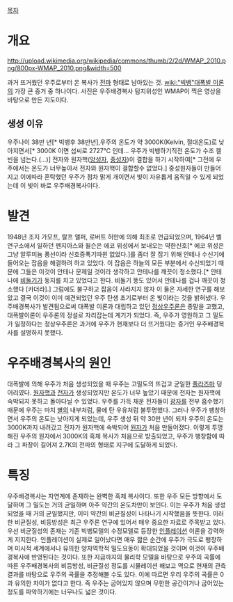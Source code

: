 [[목차]]
= 개요 =
http://upload.wikimedia.org/wikipedia/commons/thumb/2/2d/WMAP_2010.png/800px-WMAP_2010.png&width=500

과거 뜨거웠던 우주로부터 온 복사가 [[전파]] 형태로 남아있는 것. [[wiki:"빅뱅"대폭발 이론]]의 가장 큰 증거 중 하나이다. 사진은 우주배경복사 탐지위성인 WMAP이 찍은 영상을 바탕으로 만든 지도이다.
== 생성 이유 ==
우주나이 38만 년[* 빅뱅후 38만년],우주의 온도가 약 3000K(Kelvin, 절대온도)로 낮아지면서[* 3000K 이면 섭씨로 2727℃ 인데... 우주가 빅뱅하기직전 온도가 수조 켈빈을 넘는다.(...)] 전자와 원자핵([[양성자]], [[중성자]])이 결합을 하기 시작하여[* 그전에 우주에서는 온도가 너무높아서 전자와 원자핵이 결합할수 없었다.] 중성원자들이 만들어지고 이에따라 혼탁했던 우주가 점차 맑게 개이면서 빛이 자유롭게 움직일 수 있게 되었는데 이 빛이 바로 우주배경복사이다.
= 발견 =
1948년 조지 가모프, 랄프 앨퍼, 로버트 허만에 의해 최초로 언급되었으며, 1964년 벨 연구소에서 일하던 펜지아스와 윌슨은 에코 위성에서 보내오는 약한신호[* 에코 위성은 그냥 알루미늄 풍선이라 신호증폭기따윈 없었다.]를 좀더 잘 잡기 위해 안테나 수신기에 들어오는 잡음을 해결하려 하고 있었다. 이 잡음은 하늘의 모든 부분에서 수신되었기 때문에 그들은 이것이 안테나 문제일 것이라 생각하고 안테나를 깨끗이 청소했다.[* 안테나에 [[비둘기]]가 둥지를 치고 있었다고 한다. 비둘기 똥도 있어서 안테나를 겁나 깨끗이 청소했다 [카더라].] 그럼에도 불구하고 잡음이 사라지지 않자 이 둘은 자세한 연구를 해보았고 결국 이것이 이미 예견되었던 우주 탄생 초기로부터 온 빛이라는 것을 밝혀냈다. 우주배경복사가 발견됨으로써 대폭발 이론과 대립하고 있던 [[정상우주론]]은 종말을 고했고, 대폭발이론이 우주론의 정설로 자리잡는데 계기가 되었다. 즉, 우주가 영원하고 그 밀도가 일정하다는 정상우주론은 과거에 우주가 현재보다 더 뜨거웠다는 증거인 우주배경복사를 설명하지 못했다.

= 우주배경복사의 원인 =
대폭발에 의해 우주가 처음 생성되었을 때 우주는 고밀도의 뜨겁고 균일한 [[플라즈마]] 덩어리였다. [[원자핵]]과 [[전자]]가 생성되었지만 온도가 너무 높았기 때문에 전자는 원자핵에 속박되지 못하고 돌아다닐 수 있었다. 우주를 가득 채운 전자들이 [[광자]]를 전부 흡수했기 때문에 우주는 마치 [[별]]의 내부처럼, 물에 탄 우유처럼 불투명했다. 그러나 우주가 팽창하면서 우주의 온도는 낮아지게 되었는데, 우주 생성 뒤 약 30만 년이 되자 우주의 온도는 3000K까지 내려갔고 전자가 원자핵에 속박되어 [[원자]]가 처음 만들어졌다. 이렇게 투명해진 우주의 원자에서 3000K의 흑체 복사가 처음으로 방출되었고, 우주가 팽창함에 따라 그 파장이 길어져 2.7K의 전파의 형태로 지구에 도달하게 되었다.

= 특징 =
우주배경복사는 자연계에 존재하는 완벽한 흑체 복사이다. 또한 우주 모든 방향에서 도달하며 그 밀도는 거의 균일하며 아주 약간의 온도차만이 보인다. 이는 우주가 처음 생성되었을 때 거의 균일했지만, 이미 약간의 비균질성이 나타나기 시작했음을 뜻한다. 이러한 비균질성, 비등방성은 최근 우주론 연구에 있어서 매우 중요한 자료로 주목받고 있다. 우선 비균질성의 존재는 기존 빅뱅모델의 수정모델로 등장한 [[인플레이션]] 이론을 강력하게 지지한다. 인플레이션이 실제로 일어났다면 매우 짧은 순간에 우주가 극도로 팽창하며 미시적 세계에서나 유의한 양자역학적 밀도요동이 확대되었을 것이며 이것이 우주배경복사에 반영된다는 것이다. 또한 지금까지의 물리학 모델을 바탕으로 우주의 곡률에 따른 우주배경복사의 비등방성, 비균질성 정도를 시뮬레이션 해보고 역으로 현재의 관측결과를 바탕으로 우주의 곡률을 추정해볼 수도 있다. 이에 따르면 우리 우주의 곡률은 0과 유의한 차이가 없다고 한다. 즉 우주는 굽어있지 않으며 무한한 공간이거나 굽어있는 정도를 파악하기에는 너무나도 넓은 것이다.
